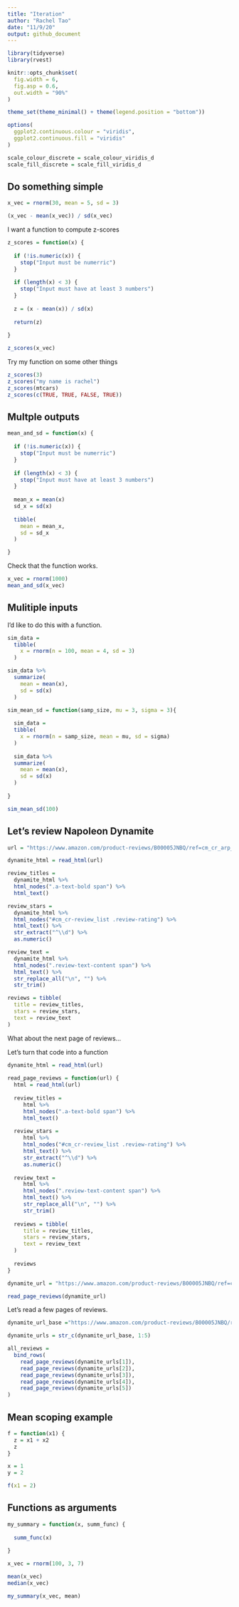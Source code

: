 ```yaml
---
title: "Iteration"
author: "Rachel Tao"
date: "11/9/20"
output: github_document
---
```


```r
library(tidyverse)
library(rvest)

knitr::opts_chunk$set(
  fig.width = 6,
  fig.asp = 0.6,
  out.width = "90%"
)

theme_set(theme_minimal() + theme(legend.position = "bottom"))

options(
  ggplot2.continuous.colour = "viridis",
  ggplot2.continuous.fill = "viridis"
)

scale_colour_discrete = scale_colour_viridis_d
scale_fill_discrete = scale_fill_viridis_d

```


## Do something simple

```r
x_vec = rnorm(30, mean = 5, sd = 3)

(x_vec - mean(x_vec)) / sd(x_vec)
```

I want a function to compute z-scores

```r
z_scores = function(x) {
  
  if (!is.numeric(x)) {
    stop("Input must be numerric")
  }
  
  if (length(x) < 3) {
    stop("Input must have at least 3 numbers")
  }
  
  z = (x - mean(x)) / sd(x)
  
  return(z)
  
}

z_scores(x_vec)

```

Try my function on some other things

```r
z_scores(3)
z_scores("my name is rachel")
z_scores(mtcars)
z_scores(c(TRUE, TRUE, FALSE, TRUE))

```

## Multple outputs

```r
mean_and_sd = function(x) {
  
  if (!is.numeric(x)) {
    stop("Input must be numerric")
  }
  
  if (length(x) < 3) {
    stop("Input must have at least 3 numbers")
  }
  
  mean_x = mean(x)
  sd_x = sd(x)
  
  tibble(
    mean = mean_x,
    sd = sd_x
  )

}

```


Check that the function works.

```r
x_vec = rnorm(1000)
mean_and_sd(x_vec)
```

## Mulitiple inputs

I'd like to do this with a function.

```r
sim_data = 
  tibble(
    x = rnorm(n = 100, mean = 4, sd = 3)
  )

sim_data %>% 
  summarize(
    mean = mean(x),
    sd = sd(x)
  )
```


```r
sim_mean_sd = function(samp_size, mu = 3, sigma = 3){
  
  sim_data = 
  tibble(
    x = rnorm(n = samp_size, mean = mu, sd = sigma)
  )
  
  sim_data %>% 
  summarize(
    mean = mean(x),
    sd = sd(x)
  )
  
}

sim_mean_sd(100)

```


## Let's review Napoleon Dynamite

```r
url = "https://www.amazon.com/product-reviews/B00005JNBQ/ref=cm_cr_arp_d_viewopt_rvwer?ie=UTF8&reviewerType=avp_only_reviews&sortBy=recent&pageNumber=1"

dynamite_html = read_html(url)

review_titles = 
  dynamite_html %>%
  html_nodes(".a-text-bold span") %>%
  html_text()

review_stars = 
  dynamite_html %>%
  html_nodes("#cm_cr-review_list .review-rating") %>%
  html_text() %>%
  str_extract("^\\d") %>%
  as.numeric()

review_text = 
  dynamite_html %>%
  html_nodes(".review-text-content span") %>%
  html_text() %>% 
  str_replace_all("\n", "") %>% 
  str_trim()

reviews = tibble(
  title = review_titles,
  stars = review_stars,
  text = review_text
)
```

What about the next page of reviews...

Let's turn that code into a function

```r

dynamite_html = read_html(url)
  
read_page_reviews = function(url) {
  html = read_html(url)
  
  review_titles = 
     html %>%
     html_nodes(".a-text-bold span") %>%
     html_text()
   
  review_stars = 
     html %>%
     html_nodes("#cm_cr-review_list .review-rating") %>%
     html_text() %>%
     str_extract("^\\d") %>%
     as.numeric()
   
  review_text = 
     html %>%
     html_nodes(".review-text-content span") %>%
     html_text() %>% 
     str_replace_all("\n", "") %>% 
     str_trim()
   
  reviews = tibble(
     title = review_titles,
     stars = review_stars,
     text = review_text
  ) 
  
  reviews
} 

```


```r
dynamite_url = "https://www.amazon.com/product-reviews/B00005JNBQ/ref=cm_cr_arp_d_viewopt_rvwer?ie=UTF8&reviewerType=avp_only_reviews&sortBy=recent&pageNumber=2"

read_page_reviews(dynamite_url)
```

Let's read a few pages of reviews.

```r
dynamite_url_base ="https://www.amazon.com/product-reviews/B00005JNBQ/ref=cm_cr_arp_d_viewopt_rvwer?ie=UTF8&reviewerType=avp_only_reviews&sortBy=recent&pageNumber="

dynamite_urls = str_c(dynamite_url_base, 1:5)

all_reviews =
  bind_rows(
    read_page_reviews(dynamite_urls[1]),
    read_page_reviews(dynamite_urls[2]),
    read_page_reviews(dynamite_urls[3]),
    read_page_reviews(dynamite_urls[4]),
    read_page_reviews(dynamite_urls[5])
)

```

## Mean scoping example

```r
f = function(x1) {
  z = x1 + x2
  z
}

x = 1
y = 2

f(x1 = 2)
```


## Functions as arguments

```r
my_summary = function(x, summ_func) {
  
  summ_func(x)
  
}

x_vec = rnorm(100, 3, 7)

mean(x_vec)
median(x_vec)

my_summary(x_vec, mean)
```


